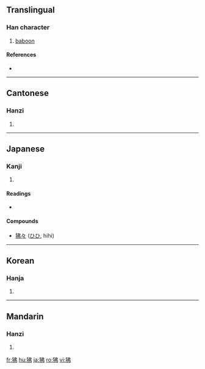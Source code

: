 ==Translingual==

===Han character===
{{Han char|rn=94|rad=犬|as=05|sn=8|four=4522<sub>7</sub>|canj=大竹中中弓 (KHLLN)}}

# [[baboon]]

====References====
* {{Han ref|kx=0709.050|dkj=20338|dj=1121.150|hdz=21342.050|uh=72D2|ud=29394|bh=CD61|bd=52577}}

----

==Cantonese==

===Hanzi===
{{yue-hanzi|jyut=|y=fei6}}

# {{defn|Cantonese|sort=犬05}}

----

==Japanese==

===Kanji===
{{ja-kanji|grade=|rs=犬05}}

# {{defn|Japanese|sort=犬05}}

====Readings====
* {{ja-readings|on=[[ひ]] (hi)|kun=[[ひひ]] (hihi)}}

====Compounds====
* [[狒々]] ([[ひひ]], hihi)

----

==Korean==

===Hanja===
{{ko-hanja|hangeul=비|eumhun=|rv=bi|mr=pi|y=pi}}

# {{defn|Korean|sort=犬05}}

----

==Mandarin==

===Hanzi===
{{cmn-hanzi|pin=[[fèi]] ([[fei4]])|wg=fei<sup>4</sup>}}

# {{defn|Mandarin|sort=犬05}}

[[fr:狒]]
[[hu:狒]]
[[ja:狒]]
[[ro:狒]]
[[vi:狒]]